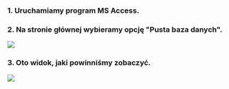 ### 1. Uruchamiamy program MS Access.
### 2. Na stronie głównej wybieramy opcję "Pusta baza danych".
![](https://i.imgur.com/8jJ18km.png)
### 3. Oto widok, jaki powinniśmy zobaczyć.
![](https://i.imgur.com/JYzhPny.png)
